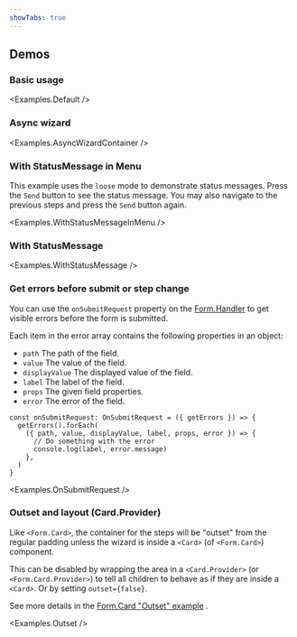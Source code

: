 ```yaml
---
showTabs: true
---
```



## Demos

### Basic usage

<Examples.Default />

### Async wizard

<Examples.AsyncWizardContainer />

### With StatusMessage in Menu

This example uses the `loose` mode to demonstrate status messages. Press the `Send` button to see the status message. You may also navigate to the previous steps and press the `Send` button again.

<Examples.WithStatusMessageInMenu />

### With StatusMessage

<Examples.WithStatusMessage />

### Get errors before submit or step change

You can use the `onSubmitRequest` property on the [Form.Handler](/uilib/extensions/forms/Form/Handler/) to get visible errors before the form is submitted.

Each item in the error array contains the following properties in an object:

- `path` The path of the field.
- `value` The value of the field.
- `displayValue` The displayed value of the field.
- `label` The label of the field.
- `props` The given field properties.
- `error` The error of the field.

```tsx
const onSubmitRequest: OnSubmitRequest = ({ getErrors }) => {
  getErrors().forEach(
    ({ path, value, displayValue, label, props, error }) => {
      // Do something with the error
      console.log(label, error.message)
    },
  )
}
```

<Examples.OnSubmitRequest />

### Outset and layout (Card.Provider)

Like `<Form.Card>`, the container for the steps will be "outset" from the regular padding unless the wizard is
inside a `<Card>` (of `<Form.Card>`) component.

This can be disabled by wrapping the area in a `<Card.Provider>` (or `<Form.Card.Provider>`) to tell all children
to behave as if they are inside a `<Card>`. Or by setting `outset={false}`.

See more details in the [Form.Card "Outset" example](/uilib/extensions/forms/Form/Card/#outset) .

<Examples.Outset />
